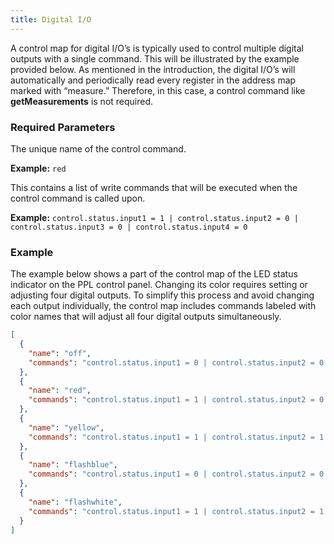 ```yaml
---
title: Digital I/O
---
```


A control map for digital I/O’s is typically used to control multiple digital outputs with a single command. This will be illustrated by the example provided below. As mentioned in the introduction, the digital I/O’s will automatically and periodically read every register in the address map marked with “measure.” Therefore, in this case, a control command like **getMeasurements** is not required.

### Required Parameters

<ParamField path="name" type="string" required>
The unique name of the control command.

**Example:** `red`
</ParamField>

<ParamField path="commands" type="string" required>
This contains a list of write commands that will be executed when the control command is called upon.

**Example:** `control.status.input1 = 1 | control.status.input2 = 0 | control.status.input3 = 0 | control.status.input4 = 0`
</ParamField>

### Example

The example below shows a part of the control map of the LED status indicator on the PPL control panel. Changing its color requires setting or adjusting four digital outputs. To simplify this process and avoid changing each output individually, the control map includes commands labeled with color names that will adjust all four digital outputs simultaneously.

```json dio_control_map.json icon="code"
[
  {
    "name": "off",
    "commands": "control.status.input1 = 0 | control.status.input2 = 0 | control.status.input3 = 0 | control.status.input4 = 0"
  },
  {
    "name": "red",
    "commands": "control.status.input1 = 1 | control.status.input2 = 0 | control.status.input3 = 0 | control.status.input4 = 0"
  },
  {
    "name": "yellow",
    "commands": "control.status.input1 = 1 | control.status.input2 = 1 | control.status.input3 = 0 | control.status.input4 = 0"
  },
  {
    "name": "flashblue",
    "commands": "control.status.input1 = 0 | control.status.input2 = 0 | control.status.input3 = 1 | control.status.input4 = 1"
  },
  {
    "name": "flashwhite",
    "commands": "control.status.input1 = 1 | control.status.input2 = 1 | control.status.input3 = 1 | control.status.input4 = 1"
  }
]
```